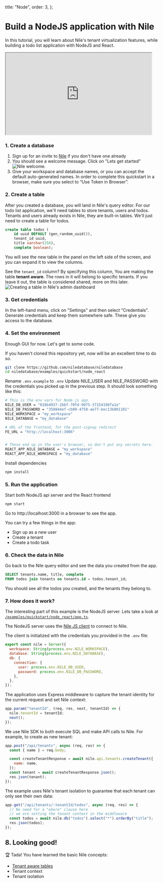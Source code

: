 
  title: "Node",
  order: 3,
};

# Build a NodeJS application with Nile

In this tutorial, you will learn about Nile's tenant virtualization features, while building a todo list application with NodeJS and React.

<iframe
  width="480"
  height="270"
  src="https://www.youtube.com/embed/6Lm3-YeLzks?si=c2wIDGsMhlR-xMJm"
  title="YouTube video player"
  allow="accelerometer; autoplay; clipboard-write; encrypted-media; gyroscope; picture-in-picture; web-share"
  allowFullScreen
></iframe>

### 1. Create a database

1. Sign up for an invite to [Nile](https://thenile.dev) if you don't have one already
2. You should see a welcome message. Click on "Lets get started"
   ![Nile welcome.](/docs/nile-welcome.png)
3. Give your workspace and database names, or you can accept the default auto-generated names. In order to complete this quickstart in a browser, make sure you select to “Use Token in Browser”.

### 2. Create a table

After you created a database, you will land in Nile's query editor.
For our todo list application, we'll need tables to store tenants, users and todos. Tenants and users already exists in Nile, they are built-in tables. We'll just need to create a table for todos.

```sql
create table todos (
    id uuid DEFAULT (gen_random_uuid()),
    tenant_id uuid,
    title varchar(256),
    complete boolean);
```

You will see the new table in the panel on the left side of the screen, and you can expand it to view the columns.

See the `tenant_id` column? By specifying this column, You are making the table **tenant aware**. The rows in it will belong to specific tenants. If you leave it out, the table is considered shared, more on this later.
![Creating a table in Nile's admin dashboard](/docs/gui-create-table.png)

### 3. Get credentials

In the left-hand menu, click on "Settings" and then select "Credentials". Generate credentials and keep them somewhere safe. These give you access to the database.

### 4. Set the environment

Enough GUI for now. Let's get to some code.

If you haven't cloned this repository yet, now will be an excellent time to do so.

```bash
git clone https://github.com/niledatabase/niledatabase
cd niledatabase/examples/quickstart/node_react
```

Rename `.env.example` to `.env`
Update NILE_USER and NILE_PASSWORD with the credentials you picked up in the previous step. It should look something like this:

```bash
# This is the env vars for Node.js app.
NILE_DB_USER = "018b4937-2bbf-70fd-9075-37154198fa1e"
NILE_DB_PASSWORD = "358844ef-cb09-4758-ae77-bec13b801101"
NILE_WORKSPACE = "my_workspace"
NILE_DATABASE = "my_database"

# URL of the frontend, for the post-signup redirect
FE_URL = "http://localhost:3006"


# These end up in the user's browser, so don't put any secrets here.
REACT_APP_NILE_DATABASE = "my_workspace"
REACT_APP_NILE_WORKSPACE = "my_database"
```

Install dependencies

```bash
npm install
```

### 5. Run the application

Start both NodeJS api server and the React frontend

```bash
npm start
```

Go to http://localhost:3000 in a browser to see the app.

You can try a few things in the app:

- Sign up as a new user
- Create a tenant
- Create a todo task

### 6. Check the data in Nile

Go back to the Nile query editor and see the data you created from the app.

```sql
SELECT tenants.name, title, complete
FROM todos join tenants on tenants.id = todos.tenant_id;
```

You should see all the todos you created, and the tenants they belong to.

### 7. How does it work?

The interesting part of this example is the NodeJS server. Lets take a look at [`/examples/quickstart/node_react/app.ts`](https://github.com/niledatabase/niledatabase/blob/main/examples/quickstart/node_react/src/be/app.ts).

The NodeJS server uses the [Nile JS client](https://github.com/niledatabase/nile-js) to connect to Nile.

The client is initialized with the credentials you provided in the `.env` file:

```js
export const nile = Server({
  workspace: String(process.env.NILE_WORKSPACE),
  database: String(process.env.NILE_DATABASE),
  db: {
    connection: {
      user: process.env.NILE_DB_USER,
      password: process.env.NILE_DB_PASSWORD,
    },
  },
});
```

The application uses Express middleware to capture the tenant identity for the current request and set Nile context:

```js
app.param("tenantId", (req, res, next, tenantId) => {
  nile.tenantId = tenantId;
  next();
});
```

We use Nile SDK to both execute SQL and make API calls to Nile. For example, to create as new tenant:

```js
app.post("/api/tenants", async (req, res) => {
  const { name } = req.body;

  const createTenantResponse = await nile.api.tenants.createTenant({
    name: name,
  });
  const tenant = await createTenantResponse.json();
  res.json(tenant);
});
```

The example uses Nile's tenant isolation to guarantee that each tenant can only see their own data:

```js
app.get("/api/tenants/:tenantId/todos", async (req, res) => {
  // No need for a "where" clause here
  // we are setting the tenant context in the middleware
  const todos = await nile.db("todos").select("*").orderBy("title");
  res.json(todos);
});
```

## 8. Looking good!

🏆 Tada! You have learned the basic Nile concepts:

- [Tenant aware tables](https://www.notion.so/640f7364152a4941990cf6351b065049?pvs=21)
- Tenant context
- Tenant isolation
